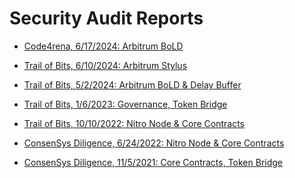 # Security Audit Reports

- [Code4rena, 6/17/2024: Arbitrum BoLD](https://code4rena.com/reports/2024-05-arbitrum-foundation)

- [Trail of Bits, 6/10/2024: Arbitrum Stylus](https://github.com/trailofbits/publications/blob/master/reviews/2024-05-offchain-arbitrumstylus-securityreview.pdf)

- [Trail of Bits, 5/2/2024: Arbitrum BoLD & Delay Buffer](https://github.com/trailofbits/publications/blob/master/reviews/2024-04-offchainbold-securityreview.pdf)

- [Trail of Bits, 1/6/2023: Governance, Token Bridge ](https://github.com/ArbitrumFoundation/governance/blob/master/audits/trail_of_bits_governance_report_1_6_2023.pdf)

- [Trail of Bits, 10/10/2022: Nitro Node & Core Contracts](https://github.com/OffchainLabs/nitro/blob/master/audits/Trail_Of_Bits_Nitro_10_2022.pdf)

- [ ConsenSys Diligence, 6/24/2022: Nitro Node & Core Contracts](https://github.com/OffchainLabs/nitro/blob/master/audits/ConsenSys_Diligence_Nitro_Contracts_5_2022.pdf)

- [ ConsenSys Diligence, 11/5/2021: Core Contracts, Token Bridge](https://github.com/OffchainLabs/nitro/blob/master/audits/ConsenSys_Diligence_Arbitrum_Contracts_11_2021.pdf)
